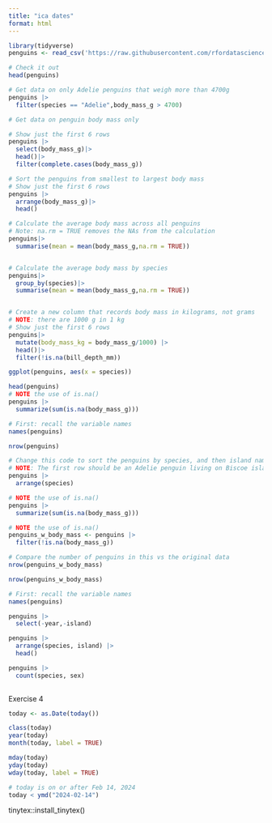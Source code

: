 ```yaml
---
title: "ica dates"
format: html
---
```


```r
library(tidyverse)
penguins <- read_csv('https://raw.githubusercontent.com/rfordatascience/tidytuesday/master/data/2020/2020-07-28/penguins.csv')

# Check it out
head(penguins)
```
```r
# Get data on only Adelie penguins that weigh more than 4700g
penguins |>
  filter(species == "Adelie",body_mass_g > 4700)
```

```r
# Get data on penguin body mass only

# Show just the first 6 rows
penguins |>
  select(body_mass_g)|>
  head()|>
  filter(complete.cases(body_mass_g))
```

```r
# Sort the penguins from smallest to largest body mass
# Show just the first 6 rows
penguins |>
  arrange(body_mass_g)|>
  head()

```
```r
# Calculate the average body mass across all penguins
# Note: na.rm = TRUE removes the NAs from the calculation
penguins|>
  summarise(mean = mean(body_mass_g,na.rm = TRUE))


# Calculate the average body mass by species
penguins|>
  group_by(species)|>
  summarise(mean = mean(body_mass_g,na.rm = TRUE))


# Create a new column that records body mass in kilograms, not grams
# NOTE: there are 1000 g in 1 kg
# Show just the first 6 rows
penguins|>
  mutate(body_mass_kg = body_mass_g/1000) |>
  head()|>
  filter(!is.na(bill_depth_mm))

```


```r
ggplot(penguins, aes(x = species))
```


```r
head(penguins)
# NOTE the use of is.na()
penguins |> 
  summarize(sum(is.na(body_mass_g)))
```

```r
# First: recall the variable names
names(penguins)

nrow(penguins)
```

```r
# Change this code to sort the penguins by species, and then island name
# NOTE: The first row should be an Adelie penguin living on Biscoe island
penguins |> 
  arrange(species)
```
```r
# NOTE the use of is.na()
penguins |> 
  summarize(sum(is.na(body_mass_g)))

# NOTE the use of is.na()
penguins_w_body_mass <- penguins |> 
  filter(!is.na(body_mass_g))

# Compare the number of penguins in this vs the original data
nrow(penguins_w_body_mass)
```
```r
nrow(penguins_w_body_mass)
```
```r
# First: recall the variable names
names(penguins)
```

```r
penguins |> 
  select(-year,-island)
```
```r
penguins |> 
  arrange(species, island) |> 
  head()

penguins |> 
  count(species, sex)
 
```
Exercise 4
```r
today <- as.Date(today())
```
```r
class(today)
year(today)
month(today, label = TRUE)
```

```r
mday(today)
yday(today)
wday(today, label = TRUE)
```
```r
# today is on or after Feb 14, 2024
today < ymd("2024-02-14")
```

tinytex::install_tinytex()

